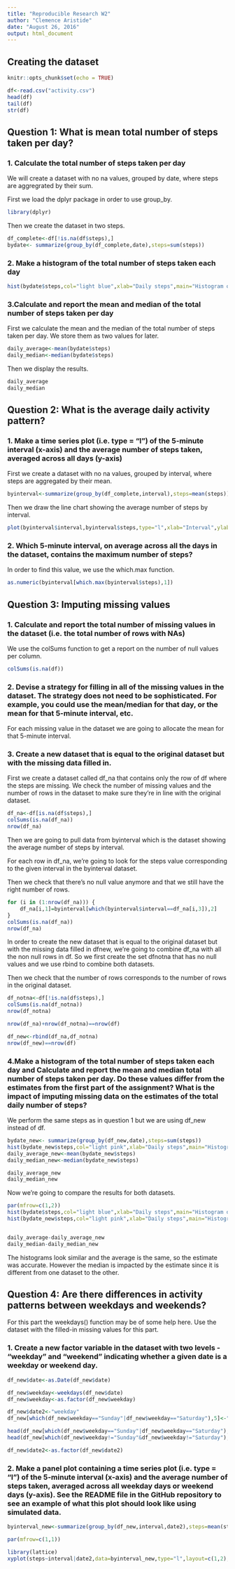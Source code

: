 ```yaml
---
title: "Reproducible Research W2"
author: "Clemence Aristide"
date: "August 26, 2016"
output: html_document
---
```


## Creating the dataset

```r
knitr::opts_chunk$set(echo = TRUE)
```

``` r
df<-read.csv("activity.csv")
head(df)
tail(df)
str(df)

```



## Question 1: What is mean total number of steps taken per day?

### 1. Calculate the total number of steps taken per day

We will create a dataset with no na values, grouped by date, where steps are aggregrated by their sum.

First we load the dplyr package in order to use group_by.

``` r
library(dplyr)
```

Then we create the dataset in two steps.


``` r
df_complete<-df[!is.na(df$steps),]
bydate<- summarize(group_by(df_complete,date),steps=sum(steps))

```

### 2. Make a histogram of the total number of steps taken each day

``` r

hist(bydate$steps,col="light blue",xlab="Daily steps",main="Histogram of steps by date (1)",sub="(missing data removed)")

```

### 3.Calculate and report the mean and median of the total number of steps taken per day


First we calculate the mean and the median of the total number of steps taken per day. We store them as two values for later.

``` r

daily_average<-mean(bydate$steps)
daily_median<-median(bydate$steps)

``` 

Then we display the results.

``` r

daily_average
daily_median

```

## Question 2: What is the average daily activity pattern?

### 1. Make a time series plot (i.e. type = "l") of the 5-minute interval (x-axis) and the average number of steps taken, averaged across all days (y-axis)

First we create a dataset with no na values, grouped by interval, where steps are aggregated by their mean.

``` r

byinterval<-summarize(group_by(df_complete,interval),steps=mean(steps))

```

Then we draw the line chart showing the average number of steps by interval.

```  r

plot(byinterval$interval,byinterval$steps,type="l",xlab="Interval",ylab="Average Daily Steps",col="dark blue")

```

### 2. Which 5-minute interval, on average across all the days in the dataset, contains the maximum number of steps?

In order to find this value, we use the which.max function.

``` r

as.numeric(byinterval[which.max(byinterval$steps),1])

```

## Question 3: Imputing missing values

### 1. Calculate and report the total number of missing values in the dataset (i.e. the total number of rows with NAs)

We use the colSums function to get a report on the number of null values per column.

``` r

colSums(is.na(df))

```

### 2. Devise a strategy for filling in all of the missing values in the dataset. The strategy does not need to be sophisticated. For example, you could use the mean/median for that day, or the mean for that 5-minute interval, etc.

For each missing value in the dataset we are going to allocate the mean for that 5-minute interval.

### 3. Create a new dataset that is equal to the original dataset but with the missing data filled in.

First we create a dataset called df_na that contains only the row of df where the steps are missing. We check the number of missing values and the number of rows in the dataset to make sure they're in line with the original dataset.

``` r

df_na<-df[is.na(df$steps),]
colSums(is.na(df_na))
nrow(df_na)

```

Then we are going to pull data from byinterval which is the dataset showing the average number of steps by interval. 

For each row in df_na, we're going to look for the steps value corresponding to the given interval in the byinterval dataset.

Then we check that there's no null value anymore and that we still have the right number of rows.

``` r

for (i in (1:nrow(df_na))) {
    df_na[i,1]=byinterval[which(byinterval$interval==df_na[i,3]),2]
}
colSums(is.na(df_na))
nrow(df_na)

```

In order to create the new dataset that is equal to the original dataset but with the missing data filled in dfnew, we're going to combine df_na with all the non null rows in df. So we first create the set dfnotna that has no null values and we use rbind to combine both datasets. 

Then we check that the number of rows corresponds to the number of rows in the original dataset.

``` r
df_notna<-df[!is.na(df$steps),]
colSums(is.na(df_notna))
nrow(df_notna)

nrow(df_na)+nrow(df_notna)==nrow(df)

df_new<-rbind(df_na,df_notna)
nrow(df_new)==nrow(df)


```
### 4.Make a histogram of the total number of steps taken each day and Calculate and report the mean and median total number of steps taken per day. Do these values differ from the estimates from the first part of the assignment? What is the impact of imputing missing data on the estimates of the total daily number of steps?

We perform the same steps as in question 1 but we are using df_new instead of df.

``` r

bydate_new<- summarize(group_by(df_new,date),steps=sum(steps))
hist(bydate_new$steps,col="light pink",xlab="Daily steps",main="Histogram of steps by date (2)",sub="(missing data imputed)")
daily_average_new<-mean(bydate_new$steps)
daily_median_new<-median(bydate_new$steps)

daily_average_new
daily_median_new

```

Now we're going to compare the results for both datasets.

```  r

par(mfrow=c(1,2))
hist(bydate$steps,col="light blue",xlab="Daily steps",main="Histogram of steps by date (1)",sub="(missing data removed)")
hist(bydate_new$steps,col="light pink",xlab="Daily steps",main="Histogram of steps by date (2)",sub="(missing data imputed)")


daily_average-daily_average_new
daily_median-daily_median_new

```

The histograms look similar and the average is the same, so the estimate was accurate. However the median is impacted by the estimate since it is different from one dataset to the other.

## Question 4: Are there differences in activity patterns between weekdays and weekends?

For this part the weekdays() function may be of some help here. Use the dataset with the filled-in missing values for this part.

### 1. Create a new factor variable in the dataset with two levels - "weekday" and "weekend" indicating whether a given date is a weekday or weekend day.

``` r

df_new$date<-as.Date(df_new$date)

df_new$weekday<-weekdays(df_new$date)
df_new$weekday<-as.factor(df_new$weekday)

df_new$date2<-"weekday"
df_new[which(df_new$weekday=="Sunday"|df_new$weekday=="Saturday"),5]<-"weekend"

head(df_new[which(df_new$weekday=="Sunday"|df_new$weekday=="Saturday"),],30)
head(df_new[which(df_new$weekday!="Sunday"&df_new$weekday!="Saturday"),],30)

df_new$date2<-as.factor(df_new$date2)

```


### 2. Make a panel plot containing a time series plot (i.e. type = "l") of the 5-minute interval (x-axis) and the average number of steps taken, averaged across all weekday days or weekend days (y-axis). See the README file in the GitHub repository to see an example of what this plot should look like using simulated data.

``` r

byinterval_new<-summarize(group_by(df_new,interval,date2),steps=mean(steps))

par(mfrow=c(1,1))

```

```  r

library(lattice)
xyplot(steps~interval|date2,data=byinterval_new,type="l",layout=c(1,2),xlab = "Number of steps",ylab="Interval")


```

